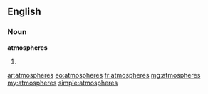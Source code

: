 {{also|atmospheres|atmosphères}}
==English==

===Noun===
'''atmospheres'''

# {{plural of|atmosphere}}

[[ar:atmospheres]]
[[eo:atmospheres]]
[[fr:atmospheres]]
[[mg:atmospheres]]
[[my:atmospheres]]
[[simple:atmospheres]]